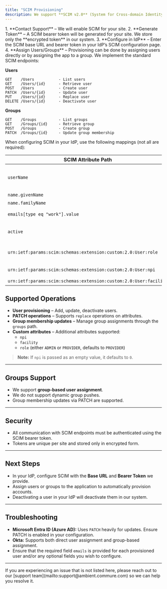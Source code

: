 ```yaml
---
title: "SCIM Provisioning"
description: We support **SCIM v2.0** (System for Cross-domain Identity Management) to allow automated user provisioning and deprovisioning from your Identity Provider (IdP). This ensures your users always have the right access without manual setup.
---
```


<Accordion title="Setup Process" icon="users">
  1. **Contact Support** – We will enable SCIM for your site.
  2. **Generate Token** – A SCIM bearer token will be generated for your site. We store only the **encrypted token** in our system. 
  3. **Configure in IdP** – Enter the SCIM base URL and bearer token in your IdP’s SCIM configuration page.
  4. **Assign Users/Groups** – Provisioning can be done by assigning users directly or by assigning the app to a group.

</Accordion>

<Accordion title="SCIM Endpoints" icon="server">
  We implement the standard SCIM endpoints:

**Users**
```
GET    /Users           - List users
GET    /Users/{id}      - Retrieve user
POST   /Users           - Create user
PATCH  /Users/{id}      - Update user
PUT    /Users/{id}      - Replace user
DELETE /Users/{id}      - Deactivate user
```

**Groups**
```
GET    /Groups          - List groups
GET    /Groups/{id}     - Retrieve group
POST   /Groups          - Create group
PATCH  /Groups/{id}     - Update group membership
```
</Accordion>

<Accordion title="Attributes We Support" icon="database">
  When configuring SCIM in your IdP, use the following mappings (not all are required):

| SCIM Attribute Path | Required | Example Value | Notes |
|---------------------|----------|---------------|-------|
| `userName` | Yes | `jane.doe@domain.com` | Used as the login/username (must be unique) |
| `name.givenName` | Yes | `Jane` | First name |
| `name.familyName` | Yes | `Doe` | Last name |
| `emails[type eq "work"].value` | Yes | `jane.doe@domain.com` | Primary email address |
| `active` | Yes | `true` | Deactivation in IdP disables the user here |
| `urn:ietf:params:scim:schemas:extension:custom:2.0:User:role` | No | `ADMIN` or `PROVIDER` | Defaults to `PROVIDER` if not provided |
| `urn:ietf:params:scim:schemas:extension:custom:2.0:User:npi` | No | `1234567890` | Defaults to `0` if empty |
| `urn:ietf:params:scim:schemas:extension:custom:2.0:User:facility` | No | `Main Clinic` | Facility name |

</Accordion>

## Supported Operations
- **User provisioning** – Add, update, deactivate users.
- **PATCH operations** – Supports `replace` operations on attributes.
- **Group membership updates** – Manage group assignments through the `groups` path.
- **Custom attributes** – Additional attributes supported:
  - `npi`
  - `facility`
  - `role` (either `ADMIN` or `PROVIDER`, defaults to `PROVIDER`)

> **Note:** If `npi` is passed as an empty value, it defaults to `0`.

---
## Groups Support
- We support **group-based user assignment**.
- We do not support dynamic group pushes.
- Group membership updates via PATCH are supported.
---

## Security
- All communication with SCIM endpoints must be authenticated using the SCIM bearer token.
- Tokens are unique per site and stored only in encrypted form.

---

## Next Steps
- In your IdP, configure SCIM with the **Base URL** and **Bearer Token** we provide.
- Assign users or groups to the application to automatically provision accounts.
- Deactivating a user in your IdP will deactivate them in our system.

---

## Troubleshooting
- **Microsoft Entra ID (Azure AD):** Uses `PATCH` heavily for updates. Ensure PATCH is enabled in your configuration.
- **Okta:** Supports both direct user assignment and group-based assignment.
- Ensure that the required field `emails` is provided for each provisioned user and/or any optional fields you wish to configure.

---

<Tip>
  If you are experiencing an issue that is not listed here, please reach out to our [support team](mailto:support@ambient.commure.com) so we can help you resolve it.
</Tip>
